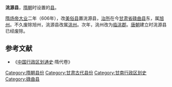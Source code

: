 '''洮源县'''，[[隋朝|隋朝]]时设置的[[县|县]]。

[[隋炀帝|隋炀帝]][[大业_(年号)|大业]]二年（606年），改[[美俗县|美俗县]]置洮源县，[[治所|治所]]在今[[甘肃省|甘肃省]][[碌曲县|碌曲县]]东，属[[旭州|旭州]]。不久废除旭州，洮源县改属[[洮州|洮州]]。次年，洮州改为[[临洮郡|临洮郡]]。[[唐朝|唐朝]]建立时洮源县已经废除。

==参考文献==
*《[[中国行政区划通史|中国行政区划通史]]·隋代卷》

{{甘肃行政区划小作品}}
[[Category:隋朝县份|Category:隋朝县份]]
[[Category:甘肃古代县份|Category:甘肃古代县份]]
[[Category:甘南行政区划史|Category:甘南行政区划史]]
[[Category:碌曲县|Category:碌曲县]]